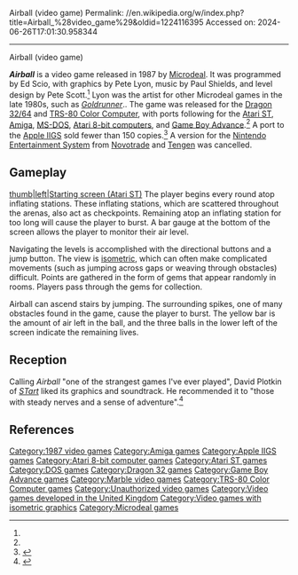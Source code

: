 Airball (video game)
Permalink: //en.wikipedia.org/w/index.php?title=Airball_%28video_game%29&oldid=1224116395
Accessed on: 2024-06-26T17:01:30.958344



------
Airball (video game)
{{More citations needed|date=January 2019}}
{{Infobox video game
|title=Airball
|image=Airball Cover.jpg
|caption=
|developer=[[Microdeal]]
|publisher=[[Microdeal]]
|designer=Ed Scio
|programmer=
|artist=
|composer=
|engine=
|platforms=[[Dragon 32/64]], [[TRS-80 Color Computer]], [[Atari ST]], [[Amiga]], [[Apple IIGS]], [[MS-DOS]], [[Atari 8-bit]], [[Game Boy Advance]]
|released=1987
|genre=[[Puzzle video game|Puzzle]]
|modes=
}}

'''''Airball''''' is a video game released in 1987 by [[Microdeal]]. It was programmed by Ed Scio, with graphics by Pete Lyon, music by Paul Shields, and level design by Pete Scott.<ref name=boyle/> Lyon was the artist for other Microdeal games in the late 1980s, such as ''[[Goldrunner]]''.{{citation needed|date=December 2015}}. The game was released for the [[Dragon 32/64]] and [[TRS-80 Color Computer]], with ports following for the [[Atari ST]], [[Amiga]], [[MS-DOS]], [[Atari 8-bit computers]], and [[Game Boy Advance]].<ref name=boyle/> A port to the [[Apple IIGS]] sold fewer than 150 copies.<ref>{{cite web |last1=Patterson |first1=Blake |title=Airball GS by Jason Harper |url=https://bytecellar.com/2005/04/13/airball_gs_by_j/ |website=Byte Cellar |date=April 13, 2005}}</ref>  A version for the [[Nintendo Entertainment System]] from [[Novotrade]] and [[Tengen (company)|Tengen]] was cancelled.{{Citation needed|date=January 2019}}

==Gameplay==
[[image:Airball in-game screenshot (Atari ST).png|thumb|left|Starting screen (Atari ST)]]
The player begins every round atop inflating stations. These inflating stations, which are scattered throughout the arenas, also act as checkpoints. Remaining atop an inflating station for too long will cause the player to burst. A bar gauge at the bottom of the screen allows the player to monitor their air level.

Navigating the levels is accomplished with the directional buttons and a jump button. The view is [[Isometric projection|isometric]], which can often make complicated movements (such as jumping across gaps or weaving through obstacles) difficult. Points are gathered in the form of gems that appear randomly in rooms. Players pass through the gems for collection.

Airball can ascend stairs by jumping. The surrounding spikes, one of many obstacles found in the game, cause the player to burst. The yellow bar is the amount of air left in the ball, and the three balls in the lower left of the screen indicate the remaining lives.

==Reception==
Calling ''Airball'' "one of the strangest games I've ever played", David Plotkin of ''[[STart]]'' liked its graphics and soundtrack. He recommended it to "those with steady nerves and a sense of adventure".<ref name="plotkin1987w">{{Cite magazine |last=Plotkin |first=David |date=Winter 1987 |title=For The Fun Of It: Plutos, Airball, Barbarian and Sub Battle Simulator |url=https://www.atarimagazines.com/startv2n3/forthefunofit.html |magazine=STart}}</ref>

==References==
{{reflist|refs=
<ref name="boyle">{{cite web |last1=Boyl |first1=L. Curtis |title=Airball |url=http://www.lcurtisboyle.com/nitros9/airball.html |website=Tandy Color Computer Games}}</ref>
}}

[[Category:1987 video games]]
[[Category:Amiga games]]
[[Category:Apple IIGS games]]
[[Category:Atari 8-bit computer games]]
[[Category:Atari ST games]]
[[Category:DOS games]]
[[Category:Dragon 32 games]]
[[Category:Game Boy Advance games]]
[[Category:Marble video games]]
[[Category:TRS-80 Color Computer games]]
[[Category:Unauthorized video games]]
[[Category:Video games developed in the United Kingdom]]
[[Category:Video games with isometric graphics]]
[[Category:Microdeal games]]